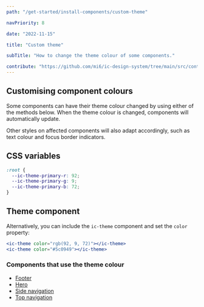 ```yaml
---
path: "/get-started/install-components/custom-theme"

navPriority: 8

date: "2022-11-15"

title: "Custom theme"

subTitle: "How to change the theme colour of some components."

contribute: "https://github.com/mi6/ic-design-system/tree/main/src/content/structured/get-started/custom-theme.mdx"
---
```


## Customising component colours

Some components can have their theme colour changed by using either of the methods below. When the theme colour is changed, components will automatically update.

Other styles on affected components will also adapt accordingly, such as text colour and focus border indicators.

## CSS variables

```css
:root {
  --ic-theme-primary-r: 92;
  --ic-theme-primary-g: 9;
  --ic-theme-primary-b: 72;
}
```

## Theme component

Alternatively, you can include the `ic-theme` component and set the `color` property:

```jsx
<ic-theme color="rgb(92, 9, 72)"></ic-theme>
<ic-theme color="#5c0949"></ic-theme>
```

### Components that use the theme colour

- [Footer](/components/footer)
- [Hero](/components/hero)
- [Side navigation](/components/side-nav)
- [Top navigation](/components/top-nav)
